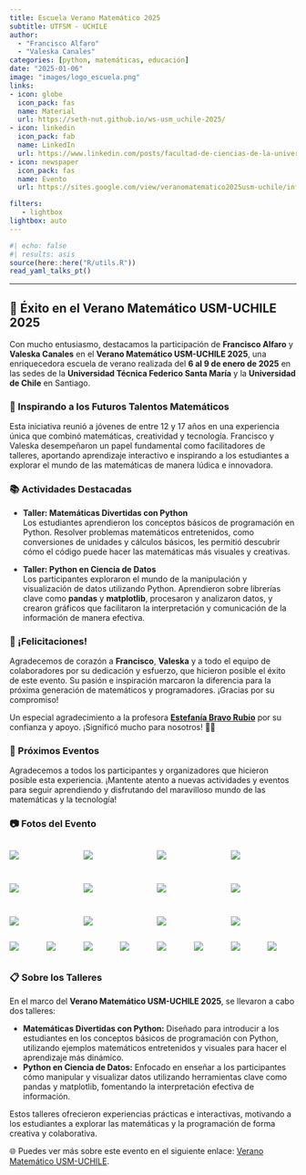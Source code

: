 ```yaml
---
title: Escuela Verano Matemático 2025
subtitle: UTFSM - UCHILE
author: 
  - "Francisco Alfaro"
  - "Valeska Canales"
categories: [python, matemáticas, educación]
date: "2025-01-06"
image: "images/logo_escuela.png"
links:
- icon: globe
  icon_pack: fas
  name: Material
  url: https://seth-nut.github.io/ws-usm_uchile-2025/
- icon: linkedin
  icon_pack: fab
  name: LinkedIn
  url: https://www.linkedin.com/posts/facultad-de-ciencias-de-la-universidad-de-chile_veranomatemaertico-matematicasdivertidas-activity-7274875467285815297-GH0x?utm_source=share&utm_medium=member_desktop
- icon: newspaper
  icon_pack: fas
  name: Evento
  url: https://sites.google.com/view/veranomatematico2025usm-uchile/informaci%C3%B3n-general?authuser=0

filters:
   - lightbox
lightbox: auto
---
```


```r
#| echo: false
#| results: asis
source(here::here("R/utils.R"))
read_yaml_talks_pt()
```

------------------------------------------------------------------------

## 🎉 Éxito en el Verano Matemático USM-UCHILE 2025

Con mucho entusiasmo, destacamos la participación de **Francisco Alfaro** y **Valeska Canales** en el **Verano Matemático USM-UCHILE 2025**, una enriquecedora escuela de verano realizada del **6 al 9 de enero de 2025** en las sedes de la **Universidad Técnica Federico Santa María** y la **Universidad de Chile** en Santiago.

### 🌟 Inspirando a los Futuros Talentos Matemáticos

Esta iniciativa reunió a jóvenes de entre 12 y 17 años en una experiencia única que combinó matemáticas, creatividad y tecnología. Francisco y Valeska desempeñaron un papel fundamental como facilitadores de talleres, aportando aprendizaje interactivo e inspirando a los estudiantes a explorar el mundo de las matemáticas de manera lúdica e innovadora.

### 📚 Actividades Destacadas

-   **Taller: Matemáticas Divertidas con Python**\
    Los estudiantes aprendieron los conceptos básicos de programación en Python. Resolver problemas matemáticos entretenidos, como conversiones de unidades y cálculos básicos, les permitió descubrir cómo el código puede hacer las matemáticas más visuales y creativas.

-   **Taller: Python en Ciencia de Datos**\
    Los participantes exploraron el mundo de la manipulación y visualización de datos utilizando Python. Aprendieron sobre librerías clave como **pandas** y **matplotlib**, procesaron y analizaron datos, y crearon gráficos que facilitaron la interpretación y comunicación de la información de manera efectiva.

### 👏 ¡Felicitaciones!

Agradecemos de corazón a **Francisco**, **Valeska** y a todo el equipo de colaboradores por su dedicación y esfuerzo, que hicieron posible el éxito de este evento. Su pasión e inspiración marcaron la diferencia para la próxima generación de matemáticos y programadores. ¡Gracias por su compromiso!

Un especial agradecimiento a la profesora [**Estefanía Bravo Rubio**](https://matematica.usm.cl/estefania-bravo-rubio/) por su confianza y apoyo. ¡Significó mucho para nosotros! 💙✨

### 📅 Próximos Eventos

Agradecemos a todos los participantes y organizadores que hicieron posible esta experiencia. ¡Mantente atento a nuevas actividades y eventos para seguir aprendiendo y disfrutando del maravilloso mundo de las matemáticas y la tecnología!

### 📷 Fotos del Evento

::: {style="display: grid; grid-template-columns: repeat(4, 1fr); grid-gap: 1em;"}
![](images/img_02.jpeg){group="my-gallery"}

![](images/img_01.jpeg){group="my-gallery"}

![](images/img_03.jpeg){group="my-gallery"}

![](images/img_08.jpeg){group="my-gallery"}

![](images/img_05.jpeg){group="my-gallery"}

![](images/img_06.jpeg){group="my-gallery"}

![](images/img_07.jpeg){group="my-gallery"}

![](images/img_09.jpeg){group="my-gallery"}

![](images/img_14.jpeg){group="my-gallery"}

![](images/img_11.jpeg){group="my-gallery"}

![](images/img_12.jpeg){group="my-gallery"}

![](images/img_13.jpeg){group="my-gallery"}
:::

::: {style="display: grid; grid-template-columns: repeat(8, 1fr); grid-gap: 1em;"}
![](images/premios_01.jpeg){group="my-gallery"}

![](images/premios_04.jpeg){group="my-gallery"}

![](images/premios_06.jpeg){group="my-gallery"}

![](images/premios_07.jpeg){group="my-gallery"}

![](images/premios_02.jpeg){group="my-gallery"}

![](images/premios_03.jpeg){group="my-gallery"}

![](images/premios_05.jpeg){group="my-gallery"}

![](images/premios_08.jpeg){group="my-gallery"}
:::

### 📋 Sobre los Talleres

En el marco del **Verano Matemático USM-UCHILE 2025**, se llevaron a cabo dos talleres:

-   **Matemáticas Divertidas con Python:** Diseñado para introducir a los estudiantes en los conceptos básicos de programación con Python, utilizando ejemplos matemáticos entretenidos y visuales para hacer el aprendizaje más dinámico.\
-   **Python en Ciencia de Datos:** Enfocado en enseñar a los participantes cómo manipular y visualizar datos utilizando herramientas clave como pandas y matplotlib, fomentando la interpretación efectiva de información.

Estos talleres ofrecieron experiencias prácticas e interactivas, motivando a los estudiantes a explorar las matemáticas y la programación de forma creativa y colaborativa.

🌐 Puedes ver más sobre este evento en el siguiente enlace: [Verano Matemático USM-UCHILE](https://seth-nut.github.io/ws-usm_uchile-2025/).

